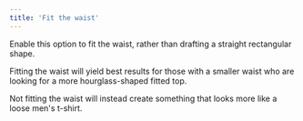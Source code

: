 ```yaml
---
title: 'Fit the waist'
---
```


Enable this option to fit the waist, rather than drafting a straight rectangular shape.

Fitting the waist will yield best results for those with a smaller waist who are looking for a more hourglass-shaped fitted top.

Not fitting the waist will instead create something that looks more like a loose men's t-shirt.

